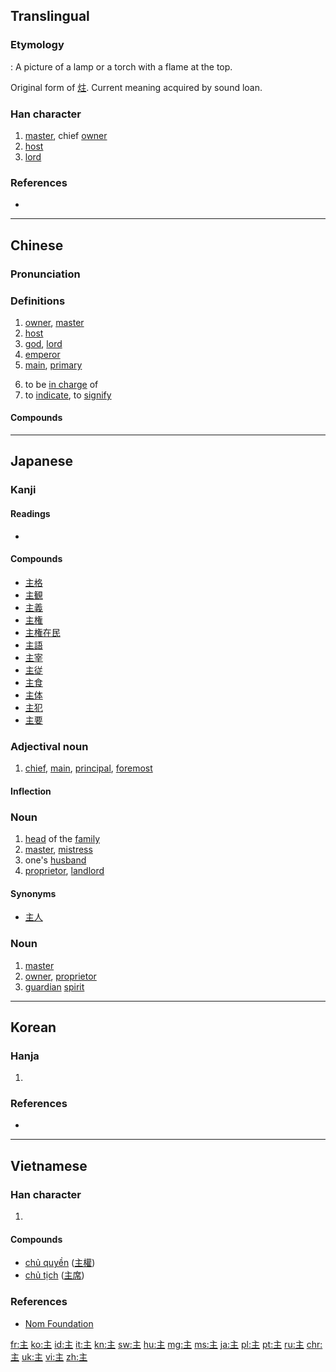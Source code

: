 {{also|王|玉|生|丰}}
==Translingual==
{{stroke order|type=bw}}
{{stroke order|type=jbw}}
{{stroke order|type=animate}}

===Etymology===
{{Han etyl}}
{{liushu|p}} : A picture of a lamp or a torch with a flame at the top.

Original form of [[炷]]. Current meaning acquired by sound loan.

===Han character===
{{Han char|rn=3|rad=丶|as=04|sn=5|four=00104|canj=YG|ids=⿱丶王}}

# [[master]], chief [[owner]]
# [[host]]
# [[lord]]

===References===
* {{Han ref|kx=0080.200|dkj=00100|dj=0163.010|hdz=10044.030|uh=4E3B|ud=20027|bh=A544|bd=42308}}

----

==Chinese==
{{zh-forms}}

===Pronunciation===
{{zh-pron
|m=zhǔ,zhù
|c=zyu2
|h=pfs=chú
|md=ciō/cṳ̄
|mn=chú
|w=2tsr
|mc=y
|oc=y
|cat=n,a
}}

===Definitions===
{{zh-hanzi}}

# [[owner]], [[master]]
# [[host]]
# [[god]], [[lord]]
# [[emperor]]
# [[main]], [[primary]]
#: {{zh-l|主要}}
# to be [[in charge]] of
# to [[indicate]], to [[signify]]

====Compounds====
{{der5
| {{zh-l|主板}}
| {{zh-l|主办}}
| {{zh-l|主笔}}
| {{zh-l|主币}}
| {{zh-l|主编}}
| {{zh-l|主场}}
| {{zh-l|主持}}
| {{zh-l|主持人}}
| {{zh-l|主厨}}
| {{zh-l|主词}}
| {{zh-l|主次}}
| {{zh-l|主从}}
| {{zh-l|主单位}}
| {{zh-l|主刀}}
| {{zh-l|主导}}
| {{zh-l|主调}}
| {{zh-l|主动}}
| {{zh-l|主动脉}}
| {{zh-l|主队}}
| {{zh-l|主犯}}
| {{zh-l|主峰}}
| {{zh-l|主妇}}
| {{zh-l|主干}}
| {{zh-l|主攻}}
| {{zh-l|主顾}}
| {{zh-l|主观}}
| {{zh-l|主观能动性}}
| {{zh-l|主观唯心主义}}
| {{zh-l|主观主义}}
| {{zh-l|主管}}
| {{zh-l|主婚}}
| {{zh-l|主机}}
| {{zh-l|主祭}}
| {{zh-l|主家}}
| {{zh-l|主见}}
| {{zh-l|主讲}}
| {{zh-l|主将}}
| {{zh-l|主焦点}}
| {{zh-l|主角}}, {{zh-l|主角儿}}
| {{zh-l|主力}}
| {{zh-l|主流}}
| {{zh-l|主权}}
| {{zh-l|主儿}}
| {{zh-l|主人}}
| {{zh-l|主任}}
| {{zh-l|主题}}
| {{zh-l|主体}}
| {{zh-l|主席}}
| {{zh-l|主要}}
| {{zh-l|主页}}
| {{zh-l|主义}}
| {{zh-l|主意}}
| {{zh-l|主音}}
| {{zh-l|主语}}
| {{zh-l|主张}}
| {{zh-l|主掌}}
}}

----

==Japanese==

===Kanji===
{{ja-kanji|grade=3|rs=丶04}}

====Readings====
* {{ja-readings|goon=[[す]] (su)|kanon=[[しゅ]] (shu)|kun=[[ぬし]] (nushi), [[おも]] (omo), [[あるじ]] (aruji)}}

====Compounds====
* [[主格]]
* [[主観]]
* [[主義]]
* [[主権]]
* [[主権在民]]
* [[主語]]
* [[主宰]]
* [[主従]]
* [[主食]]
* [[主体]]
* [[主犯]]
* [[主要]]

===Adjectival noun===
{{ja-adj|infl=な|おも}}

# [[chief]], [[main]], [[principal]], [[foremost]]

====Inflection====
{{ja-na|おも}}

===Noun===
{{ja-noun|しゅ}}

# [[head]] of the [[family]]
# [[master]], [[mistress]]
# one's [[husband]]
# [[proprietor]], [[landlord]]

====Synonyms====
* [[主人]]

===Noun===
{{ja-noun|ぬし}}

# [[master]]
# [[owner]], [[proprietor]]
# [[guardian]] [[spirit]]

----

==Korean==

===Hanja===
{{ko-hanja|hangeul=주|rv=ju|mr=chu|eumhun=[[임금]], [[주인]]|ehrv=imgeum, juin|ehmr=imgǔm, chuin|ehy=}}

# {{defn|lang=ko|sort=丶04}}

===References===
* {{Hanja ref|nav=11557}}

----

==Vietnamese==

===Han character===
{{vi-hantu|[[chúa]], [[chủ]], [[chuá]]|rs=丶04}}

# {{defn|lang=vi|sort=丶04}}

====Compounds====
* [[chủ quyền]] ([[主權]])
* [[chủ tịch]] ([[主席]])

===References===
*[http://nomfoundation.org/common/nom_details.php?codepoint=4e3b Nom Foundation]

[[fr:主]]
[[ko:主]]
[[id:主]]
[[it:主]]
[[kn:主]]
[[sw:主]]
[[hu:主]]
[[mg:主]]
[[ms:主]]
[[ja:主]]
[[pl:主]]
[[pt:主]]
[[ru:主]]
[[chr:主]]
[[uk:主]]
[[vi:主]]
[[zh:主]]